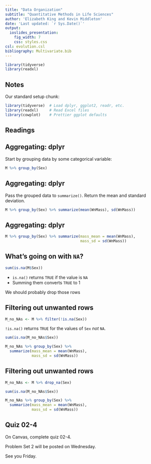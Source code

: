 ```yaml
---
title: "Data Organization"
subtitle: "Quantitative Methods in Life Sciences"
author: 'Elizabeth King and Kevin Middleton'
date: 'Last updated: `r Sys.Date()`'
output:
  ioslides_presentation:
    fig_width: 7
    css: styles.css
csl: evolution.csl
bibliography: Multivariate.bib
---
```


```r
library(tidyverse)
library(readxl)
```

## Notes

Our standard setup chunk:

```r
library(tidyverse)  # Load dplyr, ggplot2, readr, etc.
library(readxl)     # Read Excel files
library(cowplot)    # Prettier ggplot defaults
```

## Readings

## Aggregating: dplyr

Start by grouping data by some categorical variable:

```r
M %>% group_by(Sex)
```

## Aggregating: dplyr

Pass the grouped data to `summarize()`. Return the mean and standard deviation.

```r
M %>% group_by(Sex) %>% summarize(mean(WnMass), sd(WnMass))
```

## Aggregating: dplyr

```r
M %>% group_by(Sex) %>% summarize(mass_mean = mean(WnMass),
                                  mass_sd = sd(WnMass))
```

## What's going on with `NA`?

```r
sum(is.na(M$Sex))
```

- `is.na()` returns `TRUE` if the value is `NA`
- Summing them converts `TRUE` to 1

We should probably drop those rows

## Filtering out unwanted rows

```r
M_no_NAs <- M %>% filter(!is.na(Sex))
```

`!is.na()` returns `TRUE` for the values of `Sex` _not_ `NA`.

```r
sum(is.na(M_no_NAs$Sex))
```

```r
M_no_NAs %>% group_by(Sex) %>%
  summarize(mass_mean = mean(WnMass),
            mass_sd = sd(WnMass))
```

## Filtering out unwanted rows

```r
M_no_NAs <- M %>% drop_na(Sex)
```

```r
sum(is.na(M_no_NAs$Sex))
```

```r
M_no_NAs %>% group_by(Sex) %>%
  summarize(mass_mean = mean(WnMass),
            mass_sd = sd(WnMass))
```

## Quiz 02-4

On Canvas, complete quiz 02-4.

Problem Set 2 will be posted on Wednesday.

See you Friday.
